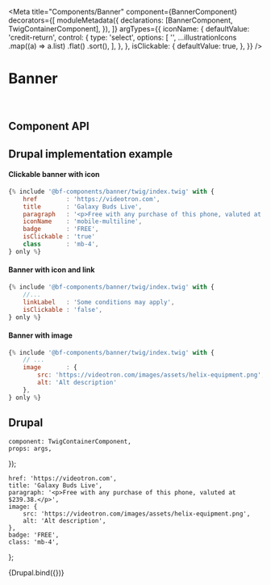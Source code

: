 
<Meta
    title="Components/Banner"
    component={BannerComponent}
    decorators={[
        moduleMetadata({
            declarations: [BannerComponent, TwigContainerComponent],
        }),
    ]}
    argTypes={{
        iconName: {
            defaultValue: 'credit-return',
            control: {
                type: 'select',
                options: [
                    '',
                    ...illustrationIcons
                        .map((a) => a.list)
                        .flat()
                        .sort(),
                ],
            },
        },
        isClickable: {
            defaultValue: true,
        },
    }}
/>

# Banner

<br />

## Component API

<ArgsTable of={BannerComponent} />

## Drupal implementation example

#### Clickable banner with icon

```jsx
{% include '@bf-components/banner/twig/index.twig' with {
    href        : 'https://videotron.com',
    title       : 'Galaxy Buds Live',
    paragraph   : '<p>Free with any purchase of this phone, valuted at $239.38.</p>',
    iconName    : 'mobile-multiline',
    badge       : 'FREE',
    isClickable : 'true'
    class       : 'mb-4',
} only %}
```

#### Banner with icon and link

```jsx
{% include '@bf-components/banner/twig/index.twig' with {
    //...
    linkLabel   : 'Some conditions may apply',
    isClickable : 'false',
} only %}
```

#### Banner with image

```jsx
{% include '@bf-components/banner/twig/index.twig' with {
    // ...
    image       : {
        src: 'https://videotron.com/images/assets/helix-equipment.png',
        alt: 'Alt description'
    },
} only %}
```

## Drupal

    component: TwigContainerComponent,
    props: args,
});

    href: 'https://videotron.com',
    title: 'Galaxy Buds Live',
    paragraph: '<p>Free with any purchase of this phone, valuted at $239.38.</p>',
    image: {
        src: 'https://videotron.com/images/assets/helix-equipment.png',
        alt: 'Alt description',
    },
    badge: 'FREE',
    class: 'mb-4',
};

<Canvas withSource="none">
    <Story
        name="Drupal"
        height="400px"
        args={{
            elementPath: 'components/banner/_doc/template.drupal',
            ...commonProps,
            reversed: undefined,
        }}
    >
        {Drupal.bind({})}
    </Story>
</Canvas>
